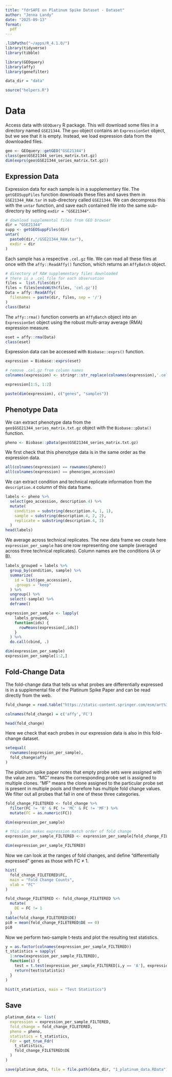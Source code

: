 ```yaml
---
title: "fdrSAFE on Platinum Spike Dataset - Dataset"
author: "Jenna Landy"
date: "2025-09-13"
format:
  pdf
---
```


```r
.libPaths("~/apps/R_4.1.0/")
library(tidyverse)
library(tibble)

library(GEOquery)
library(affy)
library(genefilter)

data_dir = "data"

source("helpers.R")
```

# Data

Access data with `GEOQuery` R package. This will download some files in a directory named `GSE21344`. The `geo` object contains an `ExpressionSet` object, but we see that it is empty. Instead, we load expression data from the downloaded files.
```r
geo <- GEOquery::getGEO("GSE21344")
class(geo$GSE21344_series_matrix.txt.gz)
dim(exprs(geo$GSE21344_series_matrix.txt.gz))
```

## Expression Data
Expression data for each sample is in a supplementary file. The `getGEOSuppFiles` function downloads these files and saves them in `GSE21344_RAW.tar` in sub-directory called `GSE21344`. We can decompress this with the `untar` function, and save each contained file into the same sub-directory by setting `exdir = "GSE21344"`.
```r
# download supplemental files from GEO browser
dir = "GSE21344"
supp <- getGEOSuppFiles(dir)
untar(
  paste0(dir,"/GSE21344_RAW.tar"), 
  exdir = dir
)
```

Each sample has a respective `.cel.gz` file. We can read all these files at once with the `affy::ReadAffy()` function, which returns an `AffyBatch` object.
```r
# directory of RAW supplementary files downloaded
# there is a .cel file for each observation
files =  list.files(dir)
files = files[endsWith(files, 'cel.gz')]
Data = affy::ReadAffy(
  filenames = paste(dir, files, sep = '/')
)
class(Data)
```

The `affy::rma()` function converts an `AffyBatch` object into an `ExpressionSet` object using the robust multi-array average (RMA) expression measure.
```r
eset = affy::rma(Data)
class(eset)
```

Expression data can be accessed with `Biobase::exprs()` function.
```r
expression = Biobase::exprs(eset)

# remove .cel.gz from column names
colnames(expression) <- stringr::str_replace(colnames(expression),'.cel.gz','')

expression[1:5, 1:2]
```

```r
paste(dim(expression), c("genes", "samples"))
```

## Phenotype Data

We can extract phenotype data from the `geo$GSE21344_series_matrix.txt.gz` object with the `Biobase::pData()` function.
```r
pheno <- Biobase::pData(geo$GSE21344_series_matrix.txt.gz)
```

We first check that this phenotype data is in the same order as the expression data.
```r
all(colnames(expression) == rownames(pheno))
all(colnames(expression) == pheno$geo_accession)
```

We can extract condition and technical replicate information from the `description.4` column of this data frame.
```r
labels <- pheno %>%
  select(geo_accession, description.4) %>%
  mutate(
    condition = substring(description.4, 1, 1),
    sample = substring(description.4, 2, 2),
    replicate = substring(description.4, 3)
  )
head(labels)
```

We average across technical replicates. The new data frame we create here `expression_per_sample` has one row representing one sample (averaged across three technical replicates). Column names are the conditions (A or B).
```r
labels_grouped = labels %>%
  group_by(condition, sample) %>%
  summarize(
    id = list(geo_accession),
    .groups = "keep"
  ) %>%
  ungroup() %>%
  select(-sample) %>%
  deframe()

expression_per_sample <- lapply(
    labels_grouped, 
    function(ids) {
      rowMeans(expression[,ids])
    }
  ) %>%
  do.call(cbind, .)

dim(expression_per_sample)
expression_per_sample[1:2,]
```

## Fold-Change Data 
The fold-change data that tells us what probes are differentially expressed is in a supplemental file of the Platinum Spike Paper and can be read directly from the web.
```r
fold_change = read.table("https://static-content.springer.com/esm/art%3A10.1186%2F1471-2105-11-285/MediaObjects/12859_2010_3742_MOESM5_ESM.txt")

colnames(fold_change) = c('affy','FC')

head(fold_change)
```

Here we check that each probes in our expression data is also in this fold-change dataset.
```r
setequal(
  rownames(expression_per_sample), 
  fold_change$affy
)
```

The platinum spike paper notes that empty probe sets were assigned with the value zero. "MC" means the corresponding probe set is assigned to multiple clones. "MF" means the clone assigned to the particular probe set is present in multiple pools and therefore has multiple fold change values. We filter out all probes that fall in one of these three categories.
```r
fold_change_FILETERED <- fold_change %>%
  filter(FC != '0' & FC != 'MC' & FC != 'MF') %>%
  mutate(FC = as.numeric(FC))

dim(expression_per_sample)

# this also makes expression match order of fold change
expression_per_sample_FILTERED <- expression_per_sample[fold_change_FILETERED$affy,]

dim(expression_per_sample_FILTERED)
```

Now we can look at the ranges of fold changes, and define "differentially expressed" genes as those with FC $\ne$ 1.
```r
hist(
  fold_change_FILETERED$FC, 
  main = "Fold Change Counts", 
  xlab = "FC"
)

fold_change_FILETERED <- fold_change_FILETERED %>%
  mutate(
    DE = FC != 1
  )
table(fold_change_FILETERED$DE)
pi0 = mean(fold_change_FILETERED$DE == 0)
pi0
```

Now we perform two-sample t-tests and plot the resulting test statistics.
```r
y = as.factor(colnames(expression_per_sample_FILTERED))
t_statistics = sapply(
  1:nrow(expression_per_sample_FILTERED), 
  function(i) {
    test = t.test(expression_per_sample_FILTERED[i,y == 'A'], expression_per_sample_FILTERED[i,y == 'B'])
    return(test$statistic)
  }
)

hist(t_statistics, main = "Test Statistics")
```

## Save

```r
platinum_data <- list(
  expression = expression_per_sample_FILTERED,
  fold_change = fold_change_FILETERED,
  pheno = pheno,
  statistics = t_statistics,
  Fdr = get_true_Fdr(
    t_statistics, 
    fold_change_FILETERED$DE
  )
)

save(platinum_data, file = file.path(data_dir, "1_platinum_data.RData"))
```
